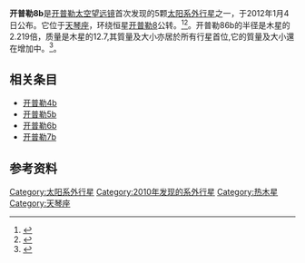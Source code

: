 {{Infobox Planet
| bgcolour = #A0B0FF
| name = 开普勒86b
| parent star = yes
| star = 开普勒86
| planet = 
| constell = 天琴座
| distance = 
| RA = {{RA|18|45|7.1}}
| DEC = {{DEC|+46|27|3.8}}
| class = 
| discovery = yes
| discovery_ref = 
| discoverer = [[开普勒太空望远镜|开普勒太空望远镜]]
| discovered = 2012年1月4日
| discovery_method = 凌日法
| semimajor =
| semiminor = 
| orbital_circ = 
| eccentricity = 0.01
| period = 413.5225日
| inclination = 84.07
| long_periastron = 
| time_periastron = 
| semi-amp =
| physical_characteristics = yes
| mean_radius = 2.219[[木星半径|''R''<sub>''J''</sub>]]
| density = 
| surface_grav = 
| mass =  12.7[[木星质量|''M''<sub>''J''</sub>]]
| minimum_mass = 
| single_temperature = 30
| magnitude = 
}}
'''开普勒8b'''是[[开普勒太空望远镜|开普勒太空望远镜]]首次发现的5颗[[太阳系外行星|太阳系外行星]]之一，于2012年1月4日公布。它位于[[天琴座|天琴座]]，环绕恒星[[开普勒8|开普勒8]]公转。<ref name="sciencenews">{{cite web |url=http://www.sciencenews.org/view/generic/id/52465/title/Kepler_space_telescope_finds_its_first_extrasolar_planets |title=Kepler space telescope finds its first extrasolar planets |author=Ron Cowen |date=2010-01-04 |work= |publisher=Science News |accessdate=2010-01-04 |archive-date=2012-09-25 |archive-url=https://web.archive.org/web/20120925002416/http://www.sciencenews.org/view/generic/id/52465/title/Kepler_space_telescope_finds_its_first_extrasolar_planets |dead-url=no }}</ref><ref>{{Cite web |url=http://www.most.gov.cn/gnwkjdt/201001/t20100106_75211.htm |title=“开普勒”找到5颗太阳系外行星 |access-date=2010-02-20 |archive-date=2019-05-20 |archive-url=https://web.archive.org/web/20190520182513/http://www.most.gov.cn/gnwkjdt/201001/t20100106_75211.htm }}</ref>。开普勒86b的半径是木星的2.219倍，质量是木星的12.7,其質量及大小亦居於所有行星首位,它的質量及大小還在增加中。<ref>{{cite news|url=http://news.nationalgeographic.com/news/2010/01/100104-new-planets-kepler-nasa/|title=Five New Planets Found; Hotter Than Molten Lava|last=Jaggard|first=Victoria|date=January 4, 2012|publisher=National Geographic News|accessdate=8 January 2010|location=Washington, D.C.|archive-date=2019-06-13|archive-url=https://web.archive.org/web/20190613010259/https://news.nationalgeographic.com/news/2010/01/100104-new-planets-kepler-nasa/}}</ref>。

==相关条目==
* [[开普勒4b|开普勒4b]]
* [[开普勒5b|开普勒5b]]
* [[开普勒6b|开普勒6b]]
* [[开普勒7b|开普勒7b]]

==参考资料==
{{reflist}}

[[Category:太阳系外行星|Category:太阳系外行星]]
[[Category:2010年发现的系外行星|Category:2010年发现的系外行星]]
[[Category:热木星|Category:热木星]]
[[Category:天琴座|Category:天琴座]]